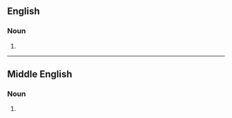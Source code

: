 ==English==

===Noun===
{{head|en|noun plural form}}

# {{plural of|vambrace|lang=en}}

----

==Middle English==

===Noun===
{{head|enm|noun plural form}}

# {{plural of|vambrace|lang=enm}}
